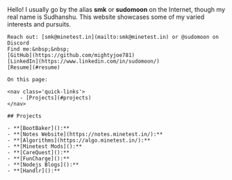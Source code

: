 
<HomepageLayout>
	Hello! I usually go by the alias <strong>smk</strong> or <strong>sudomoon</strong> on the Internet, though my real name is Sudhanshu. This website showcases some of my varied interests and pursuits.

	Reach out: [smk@minetest.in](mailto:smk@minetest.in) or @sudomoon on Discord  
	Find me:&nbsp;&nbsp;
	[GitHub](https://github.com/mightyjoe781)
	[LinkedIn](https://www.linkedin.com/in/sudomoon/)
	[Resume](#resume)

	On this page:

	<nav class='quick-links'>
		- [Projects](#projects)
	</nav>

	## Projects

	- **[BootBaker]():** 
	- **[Notes Website](https://notes.minetest.in/):** 
	- **[Algorithms](https://algo.minetest.in/):** 
	- **[Minetest Mods]():** 
	- **[CareQuest]():** 
	- **[FunCharge]():** 
	- **[Nodejs Blogs]():** 
	- **[Handlr]():** 

</HomepageLayout> 
